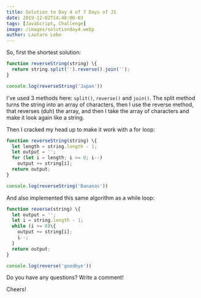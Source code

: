 ```yaml
---
title: Solution to Day 4 of 7 Days of JS
date: 2019-12-02T14:48:00-03
tags: [JavaScript, Challenge]
image: /images/solutionday4.webp
author: Lautaro Lobo
---
```


So, first the shortest solution:

```javascript
function reverseString(string) \{
  return string.split('').reverse().join('');
}

console.log(reverseString('Japan'))
```

I've used 3 methods here: `split()`, `reverse()` and `join()`. The split method turns the string into an array of characters, then I use the reverse method, that reverses (duh) the array, and then I take the array of characters and make it look again like a string.

Then I cracked my head up to make it work with a for loop:

```javascript
function reverseString(string) \{
  let length = string.length - 1;
  let output = '';
  for (let i = length; i >= 0; i--)
    output += string[i];
  return output;
}

console.log(reverseString('Bananas'))
```

And also implemented this same algorithm as a while loop:

```javascript
function reverse(string) \{
  let output = '';
  let i = string.length - 1;
  while (i >= 0)\{
    output += string[i];
    i--;
  }
  return output;
}

console.log(reverse('goodbye'))
```

Do you have any questions? Write a comment!

Cheers!

<script type="application/ld+json">
\{
 "@context": "https://schema.org", 
 "@type": "BlogPosting",
 "url": "https://lautarolobo.xyz/blog/solution-to-day-4-of-7-days-of-js",
 "mainEntityOfPage": "https://lautarolobo.xyz/blog/solution-to-day-4-of-7-days-of-js",
 "headline": "Solution to Day 4 of 7 Days of JS",
 "alternativeHeadline": "Solution to Day 4 of 7 Days of JS",
 "genre": "JavaScript", 
 "keywords": [
  "javascript", 
  "challenge", 
  "programming"
],  
 "wordcount": "85",
 "datePublished": "2019-12-02",
 "dateCreated": "2019-12-02",
 "dateModified": "2024-06-25",
 "description": "This is the solution to the 4th day of #7DaysJS",
 "isFamilyFriendly": "true",
 "image": "https://imgsafe.org/image/5709e8ceba",
 "publisher": \{
  "@type": "Organization",
  "name": "Lautaro Jordan Lobo Ravarotto",
  "url": "https://lautarolobo.xyz",
  "logo": \{  
   "@type": "ImageObject",
   "author": "Lautaro Jordan Lobo Ravarotto",
   "url": "https://imgsafe.org/image/5709e8ceba.png"
   }
  },
 "author": \{
  "@type": "Person",
  "name": "Lautaro Jordan Lobo Ravarotto",
  "url": "https://lautarolobo.xyz",
  "email": "contact@lautarolobo.xyz",
  "birthDate": "2000-04-12",
  "gender": "male",
  "nationality": "Argentina",
  "alumniOf": \{
   "@type": "CollegeOrUniversity",
   "legalName": "National University of Córdoba",
   "sameAs": "https://en.wikipedia.org/wiki/National_University_of_C%C3%B3rdoba",
   "location": \{
    "@type": "Place",
    "sameAs": "http://unc.edu.ar",
    "name": "National University of Córdoba",
    "address": \{
      "@type": "PostalAddress",
      "streetAddress": "Av. Haya de la Torre s/n",
      "addressCountry": "Argentina",
      "addressLocality": "Córdoba",
      "postalCode": "5000" 
      }
     }
    }
   },
 "creator": \{
  "@type": "Person",
  "name": "Lautaro Jordan Lobo Ravarotto",
  "url": "https://lautarolobo.xyz",
  "email": "contact@lautarolobo.xyz",
  "birthDate": "2000-04-12",
  "gender": "male",
  "nationality": "Argentina",
  "alumniOf": \{
   "@type": "CollegeOrUniversity",
   "legalName": "National University of Córdoba",
   "sameAs": "https://en.wikipedia.org/wiki/National_University_of_C%C3%B3rdoba",
   "location": \{
    "@type": "Place",
    "sameAs": "http://unc.edu.ar",
    "name": "National University of Córdoba",
    "address": \{
      "@type": "PostalAddress",
      "streetAddress": "Av. Haya de la Torre s/n",
      "addressCountry": "Argentina",
      "addressLocality": "Córdoba",
      "postalCode": "5000" 
      }
     }
    }   
   }
  }
 }
},
</script>
